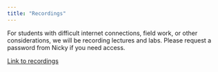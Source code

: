 ```yaml
---
title: "Recordings"
---
```


For students with difficult internet connections, field work, or other considerations, 
we will be recording lectures and labs. Please request a password from 
Nicky if you need access.


[Link to recordings](https://e.pcloud.link/publink/show?code=kZtbk5ZTcm5DixtMoLNF3tsONps6SPvImeX)
